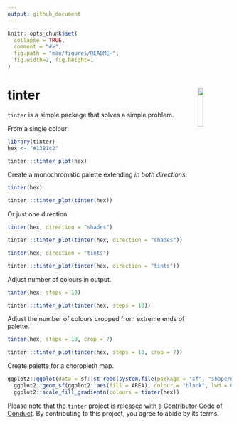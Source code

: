 ```yaml
---
output: github_document
---
```


<!-- README.md is generated from README.Rmd. Please edit that file -->

```r
knitr::opts_chunk$set(
  collapse = TRUE,
  comment = "#>",
  fig.path = "man/figures/README-",
  fig.width=2, fig.height=1
)
```

# tinter <img src="man/figures/logo.png" align="right" width='15%'/>

<!-- [![lifecycle](https://img.shields.io/badge/lifecycle-experimental-orange.svg)](https://www.tidyverse.org/lifecycle/#experimental) -->
<!-- [![Travis build status](https://travis-ci.org/sebdalgarno/tinter.svg?branch=master)](https://travis-ci.org/sebdalgarno/tinter) -->
<!--  [![AppVeyor build status](https://ci.appveyor.com/api/projects/status/github/sebdalgarno/tinter?branch=master&svg=true)](https://ci.appveyor.com/project/sebdalgarno/tinter) -->
<!--  [![Coverage status](https://codecov.io/gh/sebdalgarno/tinter/branch/master/graph/badge.svg)](https://codecov.io/github/sebdalgarno/tinter?branch=master) -->
<!-- [![License: MIT](https://img.shields.io/badge/License-MIT-green.svg)](https://opensource.org/licenses/MIT) -->

`tinter` is a simple package that solves a simple problem. 

From a single colour:

```r
library(tinter)
hex <- "#1381c2"
```

```r
tinter:::tinter_plot(hex)
```

Create a monochromatic palette extending *in both directions*.

```r
tinter(hex)
```

```r
tinter:::tinter_plot(tinter(hex))
```

Or just one direction.

```r
tinter(hex, direction = "shades")
```

```r
tinter:::tinter_plot(tinter(hex, direction = "shades"))

```

```r
tinter(hex, direction = "tints")
```

```r
tinter:::tinter_plot(tinter(hex, direction = "tints"))

```

Adjust number of colours in output.

```r
tinter(hex, steps = 10)
```

```r
tinter:::tinter_plot(tinter(hex, steps = 10))
```

Adjust the number of colours cropped from extreme ends of palette.

```r
tinter(hex, steps = 10, crop = 7)
```

```r
tinter:::tinter_plot(tinter(hex, steps = 10, crop = 7))
```

Create palette for a choropleth map.

```r
ggplot2::ggplot(data = sf::st_read(system.file(package = "sf", "shape/nc.shp"))) +
  ggplot2::geom_sf(ggplot2::aes(fill = AREA), colour = "black", lwd = 0.01) +
  ggplot2::scale_fill_gradientn(colours = tinter(hex))
```

Please note that the `tinter` project is released with a [Contributor Code of Conduct](CODE_OF_CONDUCT.md). By contributing to this project, you agree to abide by its terms.
